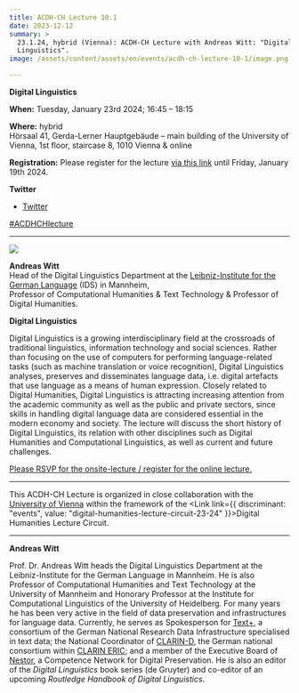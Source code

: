 ```yaml
---
title: ACDH-CH Lecture 10.1
date: 2023-12-12
summary: >
  23.1.24, hybrid (Vienna): ACDH-CH Lecture with Andreas Witt: "Digital
  Linguistics".
image: /assets/content/assets/en/events/acdh-ch-lecture-10-1/image.png

---
```


**Digital Linguistics**

**When:** Tuesday, January 23rd 2024; 16:45 – 18:15

**Where:** hybrid\
Hörsaal 41, Gerda-Lerner Hauptgebäude – main building of the University of Vienna, 1st floor, staircase 8, 1010 Vienna & online

**Registration:** Please register for the lecture [via this link](https://www.oeaw.ac.at/acdh/events/registration/acdh-ch-lecture) until Friday, January 19th 2024.

**Twitter**

* [Twitter](https://twitter.com/AtClariah)

[#ACDHCHlecture](https://twitter.com/search?q=%23ACDHCHLecture\&src=typed_query)

***

![](/assets/content/assets/en/events/acdh-ch-lecture-10-1/andreas-witt.jpg)

**Andreas Witt**\
Head of the Digital Linguistics Department at the [Leibniz-Institute for the German Language](https://www.ids-mannheim.de/digspra/personal/witt/) (IDS) in Mannheim,\
Professor of Computational Humanities & Text Technology & Professor of Digital Humanities.

**Digital Linguistics**

Digital Linguistics is a growing interdisciplinary field at the crossroads of traditional linguistics, information technology and social sciences. Rather than focusing on the use of computers for performing language-related tasks (such as machine translation or voice recognition), Digital Linguistics analyses, preserves and disseminates language data, i.e. digital artefacts that use language as a means of human expression. Closely related to Digital Humanities, Digital Linguistics is attracting increasing attention from the academic community as well as the public and private sectors, since skills in handling digital language data are considered essential in the modern economy and society. The lecture will discuss the short history of Digital Linguistics, its relation with other disciplines such as Digital Humanities and Computational Linguistics, as well as current and future challenges.

[Please RSVP for the onsite-lecture / register for the online lecture.](https://www.oeaw.ac.at/acdh/events/registration/acdh-ch-lecture)

***

This ACDH-CH Lecture is organized in close collaboration with the [University of Vienna](https://acdh.univie.ac.at/en/) within the framework of the <Link link={{ discriminant: "events", value: "digital-humanities-lecture-circuit-23-24" }}>Digital Humanities Lecture Circuit</Link>.

***

**Andreas Witt**

Prof. Dr. Andreas Witt heads the Digital Linguistics Department at the Leibniz-Institute for the German Language in Mannheim. He is also Professor of Computational Humanities and Text Technology at the University of Mannheim and Honorary Professor at the Institute for Computational Linguistics of the University of Heidelberg. For many years he has been very active in the field of data preservation and infrastructures for language data. Currently, he serves as Spokesperson for [Text+](https://text-plus.org/), a consortium of the German National Research Data Infrastructure specialised in text data; the National Coordinator of [CLARIN-D](https://www.clarin-d.net/de/), the German national consortium within [CLARIN ERIC](https://www.clarin.eu/); and a member of the Executive Board of [Nestor](https://www.langzeitarchivierung.de/Webs/nestor/DE/Home/home_node.html), a Competence Network for Digital Preservation. He is also an editor of the *Digital Linguistics* book series (de Gruyter) and co-editor of an upcoming *Routledge Handbook of Digital Linguistics*.
